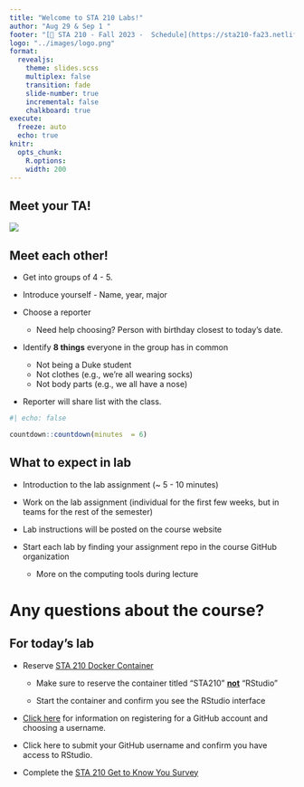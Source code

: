 ```yaml
---
title: "Welcome to STA 210 Labs!"
author: "Aug 29 & Sep 1 "
footer: "[🔗 STA 210 - Fall 2023 -  Schedule](https://sta210-fa23.netlify.app/schedule)"
logo: "../images/logo.png"
format: 
  revealjs:
    theme: slides.scss
    multiplex: false
    transition: fade
    slide-number: true
    incremental: false 
    chalkboard: true
execute:
  freeze: auto
  echo: true
knitr:
  opts_chunk: 
    R.options:      
    width: 200
---
```


## Meet your TA!

![](images/labs/hello-sticker.jpeg){fig-alt="Pink sticker that says Hello my name is." fig-align="center"}

## Meet each other!

::: midi
-   Get into groups of 4 - 5.

-   Introduce yourself - Name, year, major

-   Choose a reporter

    -   Need help choosing? Person with birthday closest to today's date.

-   Identify **8 things** everyone in the group has in common

    -   Not being a Duke student
    -   Not clothes (e.g., we're all wearing socks)
    -   Not body parts (e.g., we all have a nose)

-   Reporter will share list with the class.
:::

```r
#| echo: false 

countdown::countdown(minutes  = 6)
```

## What to expect in lab

-   Introduction to the lab assignment (\~ 5 - 10 minutes)

-   Work on the lab assignment (individual for the first few weeks, but in teams for the rest of the semester)

-   Lab instructions will be posted on the course website

-   Start each lab by finding your assignment repo in the course GitHub organization

    -   More on the computing tools during lecture

# Any questions about the course?

## For today's lab

-   Reserve [STA 210 Docker Container](https://cmgr.oit.duke.edu/containers)

    -   Make sure to reserve the container titled "STA210" [**not**]{.underline} "RStudio"

    -   Start the container and confirm you see the RStudio interface

-   [Click here](https://happygitwithr.com/github-acct.html) for information on registering for a GitHub account and choosing a username.

-   Click here to submit your GitHub username and confirm you have access to RStudio.

-   Complete the [STA 210 Get to Know You Survey](https://duke.qualtrics.com/jfe/form/SV_cGV5IKoeadWR59s)
